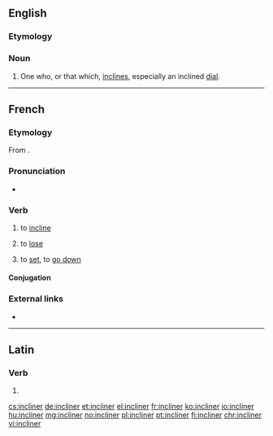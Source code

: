 ==English==

===Etymology===
{{suffix|incline|er|lang=en}}

===Noun===
{{en-noun}}

# One who, or that which, [[incline]]s, especially an inclined [[dial]].

{{Webster 1913}}

----

==French==

===Etymology===
From {{etyl|la|fr}} {{m|la|inclīnō||incline, tilt}}.

===Pronunciation===
* {{audio|Fr-incliner.ogg|Audio|lang=fr}}

===Verb===
{{fr-verb}}

# to [[incline]]
# {{label|fr|reflexive}} to [[lose]]
# {{label|fr|reflexive}} to [[set]], to [[go down]]

====Conjugation====
{{fr-conj-auto}}

===External links===
* {{R:TLFi}}

----

==Latin==

===Verb===
{{la-verb-form|inclīner}}

# {{inflection of|inclīnō||1|s|pres|pasv|subj|lang=la}}

[[cs:incliner]]
[[de:incliner]]
[[et:incliner]]
[[el:incliner]]
[[fr:incliner]]
[[ko:incliner]]
[[io:incliner]]
[[hu:incliner]]
[[mg:incliner]]
[[no:incliner]]
[[pl:incliner]]
[[pt:incliner]]
[[fi:incliner]]
[[chr:incliner]]
[[vi:incliner]]